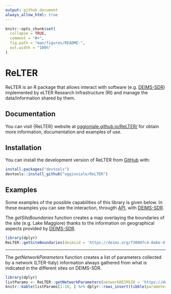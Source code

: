 ```yaml
---
output: github_document
always_allow_html: true
---
```


<!-- README.md is generated from README.Rmd. Please edit that file -->

```r
knitr::opts_chunk$set(
  collapse = TRUE,
  comment = "#>",
  fig.path = "man/figures/README-",
  out.width = "100%"
)
```

# ReLTER

<!-- badges: start -->
<!-- badges: end -->

ReLTER is an R package that allows interact with software (e.g. [DEIMS-SDR](https://deims.org/)) implemented by eLTER Research Infrastructure (RI) and manage the data/information shared by them.

## Documentation

You can visit {ReLTER} website at [oggioniale.github.io/ReLTER/](https://oggioniale.github.io/ReLTER/) for obtain more information, documentation and examples of use.  

## Installation

You can install the development version of ReLTER from [GitHub](https://github.com/oggioniale/ReLTER) with:

```r
install.packages("devtools")
devtools::install_github("oggioniale/ReLTER")
```

## Examples

Some examples of the possible capabilities of this library is given below. In these examples you can see the interaction, througth [API](https://deims.org/api), with [DEIMS-SDR](https://deims.org/).

The *getSiteBoundaries* function creates a map overlaying the boundaries of the site (e.g. Lake Maggiore) thanks to the information on geographical aspects provided by [DEIMS-SDR](https://deims.org/).

```r
library(dplyr)
ReLTER::getSiteBoundaries(deimsid = 'https://deims.org/f30007c4-8a6e-4f11-ab87-569db54638fe')
```

--------------------------------

The *getNetworkParameters* function creates a list of parameters collected by a network (LTER-Italy) information always gathered from what is indicated in the different sites on DEIMS-SDR.

```r
library(dplyr)
listParams <- ReLTER::getNetworkParameters(networkDEIMSID = 'https://deims.org/network/7fef6b73-e5cb-4cd2-b438-ed32eb1504b3')
knitr::kable(listParams[1:10, ] %>% dplyr::rows_insert(tibble(parameterLabel = "...", parameterUri = "...")))
```